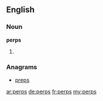 ==English==

===Noun===
'''perps'''

# {{plural of|[[perp]]}}

===Anagrams===
* [[preps#English|preps]]

[[ar:perps]]
[[de:perps]]
[[fr:perps]]
[[my:perps]]